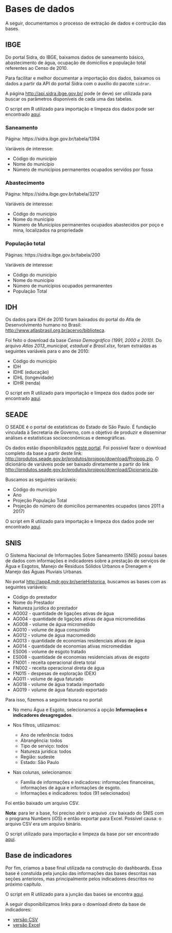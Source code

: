 # Bases de dados

A seguir, documentamos o processo de extração de dados e contrução das bases.

## IBGE

Do portal Sidra, do IBGE, baixamos dados de saneamento básico, abastecimento de água, ocupação de domicílios e população total referentes ao Censo de 2010.

Para facilitar e melhor documentar a importação dos dados, baixamos os dados a partir da API do portal Sidra com o auxílio do pacote `sidrar`.

A página [http://api.sidra.ibge.gov.br/](http://api.sidra.ibge.gov.br/) pode (e deve) ser utilizada para buscar os parâmetros disponíveis de cada uma das tabelas.

O script em R utilizado para importação e limpeza dos dados pode ser encontrado [aqui](https://github.com/openvironment/ods6/blob/main/data-raw/ibge.R).

### Saneamento

Página: https://sidra.ibge.gov.br/tabela/1394

Variáveis de interesse:

- Código do município 
- Nome do município
- Número de municípios permanentes ocupados servidos por fossa


### Abastecimento

Página: https://sidra.ibge.gov.br/tabela/3217

Variáveis de interesse:

- Código do município 
- Nome do município
- Número de Municípios permanentes ocupados abastecidos por poço e mina, localizados na propriedade

### População total

Páginas: https://sidra.ibge.gov.br/tabela/200

Variáveis de interesse:

- Código do município 
- Nome do município
- Número de municípios ocupados permanentes
- População Total

## IDH

Os dados para IDH de 2010 foram baixados do portal do Atla de Desenvolvimento humano no Brasil: [http://www.atlasbrasil.org.br/acervo/biblioteca](http://www.atlasbrasil.org.br/acervo/biblioteca).

Foi feito o download da base *Censo Demográfico (1991, 2000 e 2010)*. Do arquivo *Atlas 2013_municipal, estadual e Brasil.xlsx*, foram extraídas as seguintes variáveis para o ano de 2010:

- Código do município
- IDH
- IDHE (educação)
- IDHL (longevidade)
- IDHR (renda)

O script em R utilizado para importação e limpeza dos dados pode ser encontrado [aqui](https://github.com/openvironment/ods6/blob/main/data-raw/idh.R).

## SEADE

O SEADE é o portal de estatísticas do Estado de São Paulo. É fundação vinculada à Secretaria de Governo, com o objetivo de produzir e disseminar análises e estatísticas socioeconômicas e demográficas.

Os dados estão disponibilizados [neste portal](http://produtos.seade.gov.br/produtos/projpop/index.php). Foi possível fazer o download completo da base a partir deste link: [http://produtos.seade.gov.br/produtos/projpop/download/Projpop.zip](http://produtos.seade.gov.br/produtos/projpop/download/Projpop.zip). O dicionário de variáveis pode ser baixado diretamente a partir do link [http://produtos.seade.gov.br/produtos/projpop/download/Dicionario.zip](http://produtos.seade.gov.br/produtos/projpop/download/Dicionario.zip).

Buscamos as seguintes variáveis:

- Código do município
- Ano
- Projeção População Total 
- Projeção do número de domicílios permanentes ocupados (anos 2011 a 2017)

O script em R utilizado para importação e limpeza dos dados pode ser encontrado [aqui](https://github.com/openvironment/ods6/blob/main/data-raw/seade.R).

## SNIS

O Sistema Nacional de Informações Sobre Saneamento (SNIS) possui bases de dados com informações e indicadores sobre a prestação de serviços de Água e Esgotos, Manejo de Resíduos Sólidos Urbanos e Drenagem e Manejo das Águas Pluviais Urbanas.

No portal [http://app4.mdr.gov.br/serieHistorica](http://app4.mdr.gov.br/serieHistorica), buscamos as bases com as seguintes variáveis:

- Código do prestador
- Nome do Prestador
- Natureza jurídica do prestador
- AG002  - quantidade de ligações ativas de água
- AG004 - quantidade de ligações ativas de água micromedidas
- AG008 - volume de água micromedido
- AG010 - volume de água consumido
- AG012 - volume de água macromedido
- AG013 - quantidade de economias residenciais ativas de água
- AG014 - quantidade de economias ativas micromedidas
- ES006 - volume de esgoto tratado
- ES008 - quantidade de economias residenciais ativas de esgoto
- FN001 - receita operacional direta total
- FN002 - receita operacional direta de água
- FN015 - despesas de exploração (DEX)
- AG011 - volume de água faturado
- AG018 - volume de água tratada importado
- AG019 - volume de água faturado exportado

Para isso, fizemos a seguinte busca no portal:

- No menu Água e Esgoto, selecionamos a opção **Informações e indicadores desagregados**. 

- Nos filtros, utilizamos:
    - Ano de referência: todos
    - Abrangência: todos
    - Tipo de serviço: todos
    - Natureza jurídica: todos
    - Região: sudeste
    - Estado: São Paulo
    
- Nas colunas, selecionamos:
    - Família de informações e indicadores: informações financeiras, informações de água e informações de esgoto.
    - Informações e indicadores: todos (91 selecionados)
    
Foi então baixado um arquivo CSV.

**Nota**: para ler a base, foi preciso abrir o arquivo .csv baixado do SNIS com o programa Numbers (iOS) e então exportar para Excel. Possível causa: o arquivo CSV era um arquivo binário.

O script utilizado para importação e limpeza da base por ser encontrado [aqui](https://github.com/openvironment/ods6/blob/main/data-raw/snis.R).


## Base de indicadores

Por fim, criamos a base final utilizada na construção do dashboards. Essa base é constuída pela junção das informações das bases descritas nas seções anteriores, mas principalmente pelos indicadores descritos no próximo capítulo.

O script em R utilizado para a junção das bases se encontra [aqui](https://github.com/openvironment/ods6/blob/main/data-raw/base_indicadores.R).

A seguir disponibilizamos links para o download direto da base de indicadores:

- [versão CSV](https://github.com/openvironment/ods6/raw/main/data-raw/base_indicadores.csv)
- [versão Excel](https://github.com/openvironment/ods6/raw/main/data-raw/base_indicadores.xlsx)

